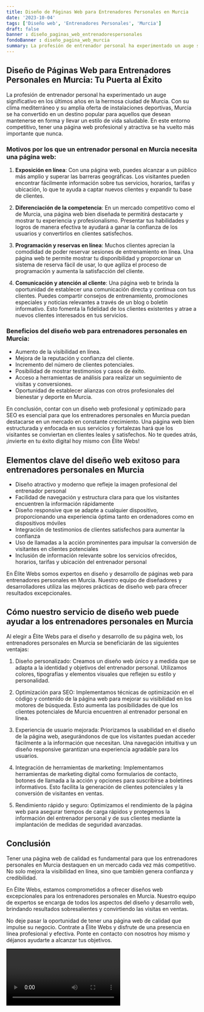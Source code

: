 ```yaml
---
title: Diseño de Páginas Web para Entrenadores Personales en Murcia
date: '2023-10-04'
tags: ['Diseño web', 'Entrenadores Personales', 'Murcia']
draft: false
banner : diseño_paginas_web_entrenadorespersonales
fondoBanner : diseño_pagina_web_murcia
summary: La profesión de entrenador personal ha experimentado un auge significativo en los últimos años en la hermosa ciudad de Murcia. Con su clima mediterráneo y su amplia oferta de instalaciones deportivas, Murcia se ha convertido en un destino popular para aquellos que desean mantenerse en forma y llevar un estilo de vida saludable. En este entorno competitivo, tener una página web profesional y atractiva se ha vuelto más importante que nunca.
---
```


## Diseño de Páginas Web para Entrenadores Personales en Murcia: Tu Puerta al Éxito

La profesión de entrenador personal ha experimentado un auge significativo en los últimos años en la hermosa ciudad de Murcia. Con su clima mediterráneo y su amplia oferta de instalaciones deportivas, Murcia se ha convertido en un destino popular para aquellos que desean mantenerse en forma y llevar un estilo de vida saludable. En este entorno competitivo, tener una página web profesional y atractiva se ha vuelto más importante que nunca.

### Motivos por los que un entrenador personal en Murcia necesita una página web:

1. **Exposición en línea**: Con una página web, puedes alcanzar a un público más amplio y superar las barreras geográficas. Los visitantes pueden encontrar fácilmente información sobre tus servicios, horarios, tarifas y ubicación, lo que te ayuda a captar nuevos clientes y expandir tu base de clientes.

2. **Diferenciación de la competencia**: En un mercado competitivo como el de Murcia, una página web bien diseñada te permitirá destacarte y mostrar tu experiencia y profesionalismo. Presentar tus habilidades y logros de manera efectiva te ayudará a ganar la confianza de los usuarios y convertirlos en clientes satisfechos.

3. **Programación y reservas en línea**: Muchos clientes aprecian la comodidad de poder reservar sesiones de entrenamiento en línea. Una página web te permite mostrar tu disponibilidad y proporcionar un sistema de reserva fácil de usar, lo que agiliza el proceso de programación y aumenta la satisfacción del cliente.

4. **Comunicación y atención al cliente**: Una página web te brinda la oportunidad de establecer una comunicación directa y continua con tus clientes. Puedes compartir consejos de entrenamiento, promociones especiales y noticias relevantes a través de un blog o boletín informativo. Esto fomenta la fidelidad de los clientes existentes y atrae a nuevos clientes interesados en tus servicios.

### Beneficios del diseño web para entrenadores personales en Murcia:

- Aumento de la visibilidad en línea.
- Mejora de la reputación y confianza del cliente.
- Incremento del número de clientes potenciales.
- Posibilidad de mostrar testimonios y casos de éxito.
- Acceso a herramientas de análisis para realizar un seguimiento de visitas y conversiones.
- Oportunidad de establecer alianzas con otros profesionales del bienestar y deporte en Murcia.

En conclusión, contar con un diseño web profesional y optimizado para SEO es esencial para que los entrenadores personales en Murcia puedan destacarse en un mercado en constante crecimiento. Una página web bien estructurada y enfocada en sus servicios y fortalezas hará que los visitantes se conviertan en clientes leales y satisfechos. No te quedes atrás, ¡invierte en tu éxito digital hoy mismo con Élite Webs!

<GifSeo />

<Cta />

## Elementos clave del diseño web exitoso para entrenadores personales en Murcia

- Diseño atractivo y moderno que refleje la imagen profesional del entrenador personal
- Facilidad de navegación y estructura clara para que los visitantes encuentren la información rápidamente
- Diseño responsive que se adapte a cualquier dispositivo, proporcionando una experiencia óptima tanto en ordenadores como en dispositivos móviles
- Integración de testimonios de clientes satisfechos para aumentar la confianza
- Uso de llamadas a la acción prominentes para impulsar la conversión de visitantes en clientes potenciales
- Inclusión de información relevante sobre los servicios ofrecidos, horarios, tarifas y ubicación del entrenador personal

En Élite Webs somos expertos en diseño y desarrollo de páginas web para entrenadores personales en Murcia. Nuestro equipo de diseñadores y desarrolladores utiliza las mejores prácticas de diseño web para ofrecer resultados excepcionales.

## Cómo nuestro servicio de diseño web puede ayudar a los entrenadores personales en Murcia

Al elegir a Élite Webs para el diseño y desarrollo de su página web, los entrenadores personales en Murcia se beneficiarán de las siguientes ventajas:

1. Diseño personalizado: Creamos un diseño web único y a medida que se adapta a la identidad y objetivos del entrenador personal. Utilizamos colores, tipografías y elementos visuales que reflejen su estilo y personalidad.

2. Optimización para SEO: Implementamos técnicas de optimización en el código y contenido de la página web para mejorar su visibilidad en los motores de búsqueda. Esto aumenta las posibilidades de que los clientes potenciales de Murcia encuentren al entrenador personal en línea.

3. Experiencia de usuario mejorada: Priorizamos la usabilidad en el diseño de la página web, asegurándonos de que los visitantes puedan acceder fácilmente a la información que necesitan. Una navegación intuitiva y un diseño responsive garantizan una experiencia agradable para los usuarios.

4. Integración de herramientas de marketing: Implementamos herramientas de marketing digital como formularios de contacto, botones de llamada a la acción y opciones para suscribirse a boletines informativos. Esto facilita la generación de clientes potenciales y la conversión de visitantes en ventas.

5. Rendimiento rápido y seguro: Optimizamos el rendimiento de la página web para asegurar tiempos de carga rápidos y protegemos la información del entrenador personal y de sus clientes mediante la implantación de medidas de seguridad avanzadas.

## Conclusión

Tener una página web de calidad es fundamental para que los entrenadores personales en Murcia destaquen en un mercado cada vez más competitivo. No solo mejora la visibilidad en línea, sino que también genera confianza y credibilidad.

En Élite Webs, estamos comprometidos a ofrecer diseños web excepcionales para los entrenadores personales en Murcia. Nuestro equipo de expertos se encarga de todos los aspectos del diseño y desarrollo web, brindando resultados sobresalientes y convirtiendo las visitas en ventas.

No deje pasar la oportunidad de tener una página web de calidad que impulse su negocio. Contrate a Élite Webs y disfrute de una presencia en línea profesional y efectiva. Ponte en contacto con nosotros hoy mismo y déjanos ayudarte a alcanzar tus objetivos.

<Video />

<CtaBot job='Entrenadores Personales' city='Murcia'/>

<Gmaps query='Murcia+españa+maps' />